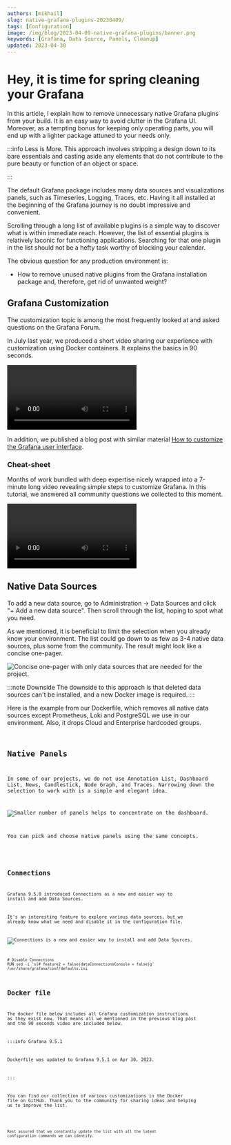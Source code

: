 ```yaml
---
authors: [mikhail]
slug: native-grafana-plugins-20230409/
tags: [Configuration]
image: /img/blog/2023-04-09-native-grafana-plugins/banner.png
keywords: [Grafana, Data Source, Panels, Cleanup]
updated: 2023-04-30
---
```



# Hey, it is time for spring cleaning your Grafana

In this article, I explain how to remove unnecessary native Grafana plugins from your build. It is an easy way to avoid clutter in the Grafana UI. Moreover, as a tempting bonus for keeping only operating parts, you will end up with a lighter package attuned to your needs only.

:::info Less is More.
This approach involves stripping a design down to its bare essentials and casting aside any elements that do not contribute to the pure beauty or function of an object or space.

:::

The default Grafana package includes many data sources and visualizations panels, such as Timeseries, Logging, Traces, etc. Having it all installed at the beginning of the Grafana journey is no doubt impressive and convenient.

Scrolling through a long list of available plugins is a simple way to discover what is within immediate reach.
However, the list of essential plugins is relatively laconic for functioning applications. Searching for that one plugin in the list should not be a hefty task worthy of blocking your calendar.

The obvious question for any production environment is:

- How to remove unused native plugins from the Grafana installation package and, therefore, get rid of unwanted weight?

## Grafana Customization

The customization topic is among the most frequently looked at and asked questions on the Grafana Forum.

In July last year, we produced a short video sharing our experience with customization using Docker containers. It explains the basics in 90 seconds.

<Video
  src="https://www.youtube.com/embed/3GRoa8TzIxY"
  title="Change titles, icons, footer, default dashboard in Grafana 9."
/>

In addition, we published a blog post with similar material [How to customize the Grafana user interface](/blog/how-to-customize-the-grafana-user-interface-8d70a42dc2b6/).

### Cheat-sheet

Months of work bundled with deep expertise nicely wrapped into a 7-minute long video revealing simple steps to customize Grafana. In this tutorial, we answered all community questions we collected to this moment.

<Video
  src="https://www.youtube.com/embed/ChI78v4UZc0"
  title="How to customize Grafana 9.4. A cheat-sheet for Docker container and Windows."
/>

## Native Data Sources

To add a new data source, go to Administration -> Data Sources and click "+ Add a new data source". Then scroll through the list, hoping to spot what you need.

As we mentioned, it is beneficial to limit the selection when you already know your environment. The list could go down to as few as 3-4 native data sources, plus some from the community. The result might look like a concise one-pager.

<Image
  title="Concise one-pager with only data sources that are needed for the project."
  src="/img/blog/2023-04-09-native-grafana-plugins/datasources.png"
/>

:::note Downside
The downside to this approach is that deleted data sources can't be installed, and a new Docker image is required.
:::

Here is the example from our Dockerfile, which removes all native data sources except Prometheus, Loki and PostgreSQL we use in our environment. Also, it drops Cloud and Enterprise hardcoded groups.

<Code
  url="https://github.com/VolkovLabs/volkovlabs.io/blob/main/blog/2023-04-09-native-grafana-plugins/datasources.docker"
  language="docker"
/>

## Native Panels

In some of our projects, we do not use Annotation List, Dashboard List, News, Candlestick, Node Graph, and Traces.
Narrowing down the selection to work with is a simple and elegant idea.

<Image
  title="Smaller number of panels helps to concentrate on the dashboard."
  src="/img/blog/2023-04-09-native-grafana-plugins/panels.png"
/>

You can pick and choose native panels using the same concepts.

<Code
  url="https://github.com/VolkovLabs/volkovlabs.io/blob/main/blog/2023-04-09-native-grafana-plugins/panels.docker"
  language="docker"
/>

## Connections

Grafana 9.5.0 introduced Connections as a new and easier way to install and add Data Sources.

It's an interesting feature to explore various data sources, but we already know what we need and disable it in the configuration file.

<Image
  title="Connections is a new and easier way to install and add Data Sources."
  src="/img/blog/2023-04-09-native-grafana-plugins/connections.png"
/>

```docker
# Disable Connections
RUN sed -i 's|# feature2 = false|dataConnectionsConsole = false|g' /usr/share/grafana/conf/defaults.ini
```

## Docker file

The docker file below includes all Grafana customization instructions as they exist now. That means all we mentioned in the previous blog post and the 90 seconds video are included below.

:::info Grafana 9.5.1

Dockerfile was updated to Grafana 9.5.1 on Apr 30, 2023.

:::

You can find our collection of various customizations in the Docker file on GitHub. Thank you to the community for sharing ideas and helping us to improve the list.

<Code
  url="https://github.com/VolkovLabs/volkovlabs-app/blob/main/Dockerfile"
  language="docker"
/>

Rest assured that we constantly update the list with all the latest configuration commands we can identify.
